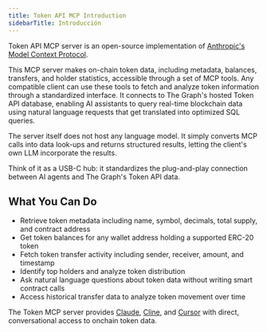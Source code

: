 ```yaml
---
title: Token API MCP Introduction
sidebarTitle: Introducción
---
```


Token API MCP server is an open-source implementation of [Anthropic's Model Context Protocol](https://modelcontextprotocol.io/introduction).

This MCP server makes on-chain token data, including metadata, balances, transfers, and holder statistics, accessible through a set of MCP tools. Any compatible client can use these tools to fetch and analyze token information through a standardized interface. It connects to The Graph's hosted Token API database, enabling AI assistants to query real-time blockchain data using natural language requests that get translated into optimized SQL queries.

The server itself does not host any language model. It simply converts MCP calls into data look-ups and returns structured results, letting the client's own LLM incorporate the results.

Think of it as a USB-C hub: it standardizes the plug-and-play connection between AI agents and The Graph's Token API data.

## What You Can Do

- Retrieve token metadata including name, symbol, decimals, total supply, and contract address
- Get token balances for any wallet address holding a supported ERC-20 token
- Fetch token transfer activity including sender, receiver, amount, and timestamp
- Identify top holders and analyze token distribution
- Ask natural language questions about token data without writing smart contract calls
- Access historical transfer data to analyze token movement over time

The Token MCP server provides [Claude](/ai-suite/token-api-mcp/claude/), [Cline](/ai-suite/token-api-mcp/cline/), and [Cursor](/ai-suite/token-api-mcp/cursor/) with direct, conversational access to onchain token data.
